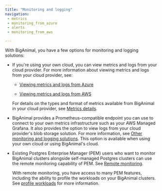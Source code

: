```yaml
---
title: "Monitoring and logging"
navigation:
 - metrics
 - monitoring_from_azure
 - alerts
 - monitoring_from_aws

---
```


With BigAnimal, you have a few options for monitoring and logging solutions:

- If you're using your own cloud, you can view metrics and logs from your cloud provider. For more information about viewing metrics and logs from your cloud provider, see:

  - [Viewing metrics and logs from Azure](monitoring_from_azure)

  - [Viewing metrics and logs from AWS](monitoring_from_aws)

  For details on the types and format of metrics available from BigAnimal in your cloud provider, see [Metrics details](metrics).

- BigAnimal provides a Prometheus-compatible endpoint you can use to connect to your own metrics infrastructure such as your AWS Managed Grafana. It also provides the option to view logs from your cloud provider's blob storage solution. For more information, see [Other monitoring and logging solutions](other_monitoring). This option is available when using your own cloud or using BigAnimal's cloud.

- Existing Postgres Enterprise Manager (PEM) users who want to monitor BigAnimal clusters alongside self-managed Postgres clusters can use the remote monitoring capability of PEM. See [Remote monitoring](/pem/latest/pem_admin/02a_pem_remote_monitoring). 

  With remote monitoring, you have access to many PEM features, including the ability to profile the workloads on your BigAnimal clusters. See [profile workloads](/pem/latest/profiling_workloads) for more information.


